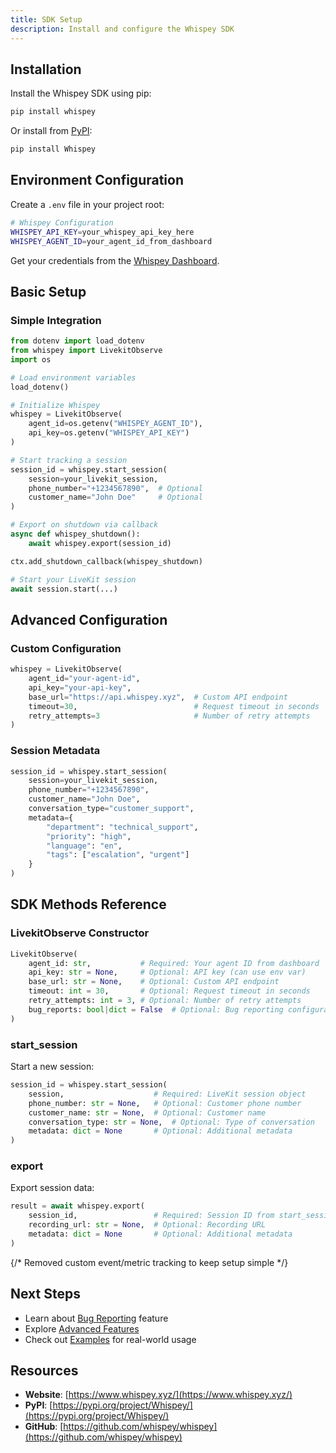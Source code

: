```yaml
---
title: SDK Setup
description: Install and configure the Whispey SDK
---
```


## Installation

Install the Whispey SDK using pip:

```bash
pip install whispey
```

Or install from [PyPI](https://pypi.org/project/Whispey/):

```bash
pip install Whispey
```

## Environment Configuration

Create a `.env` file in your project root:

```bash
# Whispey Configuration
WHISPEY_API_KEY=your_whispey_api_key_here
WHISPEY_AGENT_ID=your_agent_id_from_dashboard
```

Get your credentials from the [Whispey Dashboard](https://www.whispey.xyz/).

## Basic Setup

### Simple Integration

```python
from dotenv import load_dotenv
from whispey import LivekitObserve
import os

# Load environment variables
load_dotenv()

# Initialize Whispey
whispey = LivekitObserve(
    agent_id=os.getenv("WHISPEY_AGENT_ID"),
    api_key=os.getenv("WHISPEY_API_KEY")
)

# Start tracking a session
session_id = whispey.start_session(
    session=your_livekit_session,
    phone_number="+1234567890",  # Optional
    customer_name="John Doe"     # Optional
)

# Export on shutdown via callback
async def whispey_shutdown():
    await whispey.export(session_id)

ctx.add_shutdown_callback(whispey_shutdown)

# Start your LiveKit session
await session.start(...)
```

## Advanced Configuration

### Custom Configuration

```python
whispey = LivekitObserve(
    agent_id="your-agent-id",
    api_key="your-api-key",
    base_url="https://api.whispey.xyz",  # Custom API endpoint
    timeout=30,                          # Request timeout in seconds
    retry_attempts=3                     # Number of retry attempts
)
```

### Session Metadata

```python
session_id = whispey.start_session(
    session=your_livekit_session,
    phone_number="+1234567890",
    customer_name="John Doe",
    conversation_type="customer_support",
    metadata={
        "department": "technical_support",
        "priority": "high",
        "language": "en",
        "tags": ["escalation", "urgent"]
    }
)
```

## SDK Methods Reference

### LivekitObserve Constructor

```python
LivekitObserve(
    agent_id: str,           # Required: Your agent ID from dashboard
    api_key: str = None,     # Optional: API key (can use env var)
    base_url: str = None,    # Optional: Custom API endpoint
    timeout: int = 30,       # Optional: Request timeout in seconds
    retry_attempts: int = 3, # Optional: Number of retry attempts
    bug_reports: bool|dict = False  # Optional: Bug reporting configuration
)
```

### start_session

Start a new session:

```python
session_id = whispey.start_session(
    session,                    # Required: LiveKit session object
    phone_number: str = None,   # Optional: Customer phone number
    customer_name: str = None,  # Optional: Customer name
    conversation_type: str = None,  # Optional: Type of conversation
    metadata: dict = None       # Optional: Additional metadata
)
```

### export

Export session data:

```python
result = await whispey.export(
    session_id,                 # Required: Session ID from start_session
    recording_url: str = None,  # Optional: Recording URL
    metadata: dict = None       # Optional: Additional metadata
)
```

{/* Removed custom event/metric tracking to keep setup simple */}

## Next Steps

- Learn about [Bug Reporting](/docs/sdk/bug-reporting) feature
- Explore [Advanced Features](/docs/sdk/features)
- Check out [Examples](/docs/examples) for real-world usage

## Resources

- **Website**: [https://www.whispey.xyz/](https://www.whispey.xyz/)
- **PyPI**: [https://pypi.org/project/Whispey/](https://pypi.org/project/Whispey/)
- **GitHub**: [https://github.com/whispey/whispey](https://github.com/whispey/whispey)
